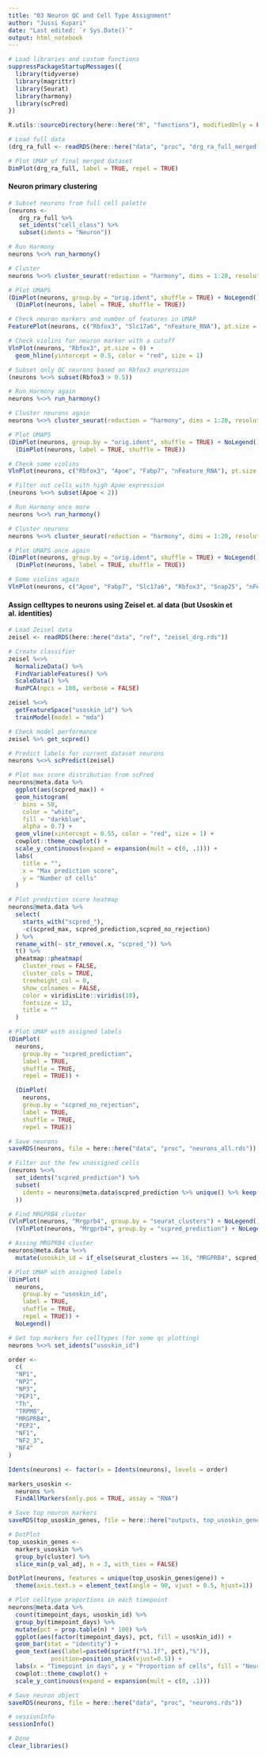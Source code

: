 ```yaml
---
title: "03 Neuron QC and Cell Type Assignment"
author: "Jussi Kupari"
date: "Last edited: `r Sys.Date()`"
output: html_notebook
---
```


```r
# Load libraries and custom functions
suppressPackageStartupMessages({
  library(tidyverse)
  library(magrittr)
  library(Seurat)
  library(harmony)
  library(scPred)
})

R.utils::sourceDirectory(here::here("R", "functions"), modifiedOnly = FALSE)
```

```r
# Load full data
(drg_ra_full <- readRDS(here::here("data", "proc", "drg_ra_full_merged.rds")))
```

```r
# Plot UMAP of final merged dataset
DimPlot(drg_ra_full, label = TRUE, repel = TRUE) 
```

#### Neuron primary clustering
```r
# Subset neurons from full cell palette
(neurons <-
   drg_ra_full %>%
   set_idents("cell_class") %>%
   subset(idents = "Neuron"))
```

```r
# Run Harmony
neurons %<>% run_harmony()
```

```r
# Cluster
neurons %<>% cluster_seurat(reduction = "harmony", dims = 1:20, resolution = 0.5)
```

```r
# Plot UMAPS 
(DimPlot(neurons, group.by = "orig.ident", shuffle = TRUE) + NoLegend()) +
  (DimPlot(neurons, label = TRUE, shuffle = TRUE))
```

```r
# Check neuron markers and number of features in UMAP
FeaturePlot(neurons, c("Rbfox3", "Slc17a6", "nFeature_RNA"), pt.size = 0.1, label = TRUE)
```

```r
# Check violins for neuron marker with a cutoff
VlnPlot(neurons, "Rbfox3", pt.size = 0) + 
  geom_hline(yintercept = 0.5, color = "red", size = 1)
```

```r
# Subset only QC neurons based on Rbfox3 expression
(neurons %<>% subset(Rbfox3 > 0.5))
```

```r
# Run Harmony again
neurons %<>% run_harmony()
```

```r
# Cluster neurons again
neurons %<>% cluster_seurat(reduction = "harmony", dims = 1:20, resolution = 0.5)
```

```r
# Plot UMAPS
(DimPlot(neurons, group.by = "orig.ident", shuffle = TRUE) + NoLegend()) +
  (DimPlot(neurons, label = TRUE, shuffle = TRUE))
```

```r
# Check some violins
VlnPlot(neurons, c("Rbfox3", "Apoe", "Fabp7", "nFeature_RNA"), pt.size = 0)
```

```r
# Filter out cells with high Apoe expression
(neurons %<>% subset(Apoe < 2))
```

```r
# Run Harmony once more
neurons %<>% run_harmony()
```

```r
# Cluster neurons 
neurons %<>% cluster_seurat(reduction = "harmony", dims = 1:20, resolution = 0.5)
```

```r
# Plot UMAPS once again
(DimPlot(neurons, group.by = "orig.ident", shuffle = TRUE) + NoLegend()) +
  (DimPlot(neurons, label = TRUE, shuffle = TRUE))
```

```r
# Some violins again
VlnPlot(neurons, c("Apoe", "Fabp7", "Slc17a6", "Rbfox3", "Snap25", "nFeature_RNA"), pt.size = 0)
```

#### Assign celltypes to neurons using Zeisel et. al data (but Usoskin et al. identities)
```r
# Load Zeisel data
zeisel <- readRDS(here::here("data", "ref", "zeisel_drg.rds"))
```

```r
# Create classifier
zeisel %<>%
  NormalizeData() %>%
  FindVariableFeatures() %>%
  ScaleData() %>%
  RunPCA(npcs = 100, verbose = FALSE)

zeisel %<>%
  getFeatureSpace("usoskin_id") %>%
  trainModel(model = "mda")
```

```r
# Check model performance
zeisel %>% get_scpred()
```

```r
# Predict labels for current dataset neurons
neurons %<>% scPredict(zeisel)
```

```r
# Plot max score distribution from scPred
neurons@meta.data %>%
  ggplot(aes(scpred_max)) +
  geom_histogram(
    bins = 50,
    color = "white",
    fill = "darkblue",
    alpha = 0.7) +
  geom_vline(xintercept = 0.55, color = "red", size = 1) +
  cowplot::theme_cowplot() +
  scale_y_continuous(expand = expansion(mult = c(0, .1))) +
  labs(
    title = "",
    x = "Max prediction score",
    y = "Number of cells"
  )
```

```r
# Plot prediction score heatmap
neurons@meta.data %>%
  select(
    starts_with("scpred_"),
    -c(scpred_max, scpred_prediction,scpred_no_rejection)
  ) %>%
  rename_with(~ str_remove(.x, "scpred_")) %>%
  t() %>%
  pheatmap::pheatmap(
    cluster_rows = FALSE,
    cluster_cols = TRUE,
    treeheight_col = 0,
    show_colnames = FALSE,
    color = viridisLite::viridis(10),
    fontsize = 12,
    title = ""
  )
```

```r
# Plot UMAP with assigned labels
(DimPlot(
  neurons,
    group.by = "scpred_prediction",
    label = TRUE,
    shuffle = TRUE,
    repel = TRUE)) +

  (DimPlot(
    neurons,
    group.by = "scpred_no_rejection",
    label = TRUE,
    shuffle = TRUE,
    repel = TRUE))
```

```r
# Save neurons 
saveRDS(neurons, file = here::here("data", "proc", "neurons_all.rds"))
```

```r
# Filter out the few unassigned cells
(neurons %<>% 
  set_idents("scpred_prediction") %>% 
  subset(
    idents = neurons@meta.data$scpred_prediction %>% unique() %>% keep(~ .x != "unassigned")
  ))
```

```r
# Find MRGPRB4 cluster
(VlnPlot(neurons, "Mrgprb4", group.by = "seurat_clusters") + NoLegend()) +
  (VlnPlot(neurons, "Mrgprb4", group.by = "scpred_prediction") + NoLegend())
```

```r
# Assing MRGPRB4 cluster
neurons@meta.data %<>% 
  mutate(usoskin_id = if_else(seurat_clusters == 16, "MRGPRB4", scpred_prediction)) 
```

```r
# Plot UMAP with assigned labels
(DimPlot(
  neurons,
    group.by = "usoskin_id",
    label = TRUE,
    shuffle = TRUE,
    repel = TRUE)) +
  NoLegend()
```

```r
# Get top markers for celltypes (for some qc plotting)
neurons %<>% set_idents("usoskin_id")

order <- 
  c(
  "NP1",
  "NP2",
  "NP3",
  "PEP1",
  "Th",
  "TRPM8",
  "MRGPRB4",
  "PEP2",
  "NF1",
  "NF2_3",
  "NF4"
)

Idents(neurons) <- factor(x = Idents(neurons), levels = order)

markers_usoskin <-
  neurons %>%
  FindAllMarkers(only.pos = TRUE, assay = "RNA") 
```

```r
# Save top neuron markers
saveRDS(top_usoskin_genes, file = here::here("outputs, top_usoskin_genes.rds"))
```

```r
# DotPlot
top_usoskin_genes <-
  markers_usoskin %>% 
  group_by(cluster) %>%
  slice_min(p_val_adj, n = 3, with_ties = FALSE)

DotPlot(neurons, features = unique(top_usoskin_genes$gene)) +
  theme(axis.text.x = element_text(angle = 90, vjust = 0.5, hjust=1))
```

```r
# Plot celltype proportions in each timepoint
neurons@meta.data %>% 
  count(timepoint_days, usoskin_id) %>% 
  group_by(timepoint_days) %>% 
  mutate(pct = prop.table(n) * 100) %>%
  ggplot(aes(factor(timepoint_days), pct, fill = usoskin_id)) +
  geom_bar(stat = "identity") +
  geom_text(aes(label=paste0(sprintf("%1.1f", pct),"%")),
            position=position_stack(vjust=0.5)) +
  labs(x = "Timepoint in days", y = "Proportion of cells", fill = "Neuron type") +
  cowplot::theme_cowplot() +
  scale_y_continuous(expand = expansion(mult = c(0, .1)))
```

```r
# Save neuron object
saveRDS(neurons, file = here::here("data", "proc", "neurons.rds"))
```

```r
# sessionInfo
sessionInfo()
```

```r
# Done
clear_libraries()
```